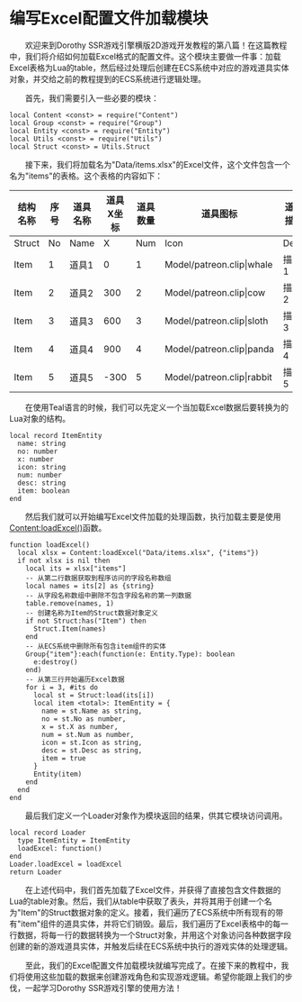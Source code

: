 
# 编写Excel配置文件加载模块

&emsp;&emsp;欢迎来到Dorothy SSR游戏引擎横版2D游戏开发教程的第八篇！在这篇教程中，我们将介绍如何加载Excel格式的配置文件。这个模块主要做一件事：加载Excel表格为Lua的table，然后经过处理后创建在ECS系统中对应的游戏道具实体对象，并交给之前的教程提到的ECS系统进行逻辑处理。

&emsp;&emsp;首先，我们需要引入一些必要的模块：

```tl title="Script/Loader.tl"
local Content <const> = require("Content")
local Group <const> = require("Group")
local Entity <const> = require("Entity")
local Utils <const> = require("Utils")
local Struct <const> = Utils.Struct
```

&emsp;&emsp;接下来，我们将加载名为"Data/items.xlsx"的Excel文件，这个文件包含一个名为"items"的表格。这个表格的内容如下：

| 结构名称 | 序号 | 道具名称 | 道具X坐标 | 道具数量 | 道具图标                   | 道具描述 |
| -------- | ---- | -------- | --------- | -------- | -------------------------- | -------- |
| Struct   | No   | Name     | X         | Num      | Icon                       | Desc     |
| Item     | 1    | 道具1    | 0         | 1        | Model/patreon.clip\|whale  | 描述1    |
| Item     | 2    | 道具2    | 300       | 2        | Model/patreon.clip\|cow    | 描述2    |
| Item     | 3    | 道具3    | 600       | 3        | Model/patreon.clip\|sloth  | 描述3    |
| Item     | 4    | 道具4    | 900       | 4        | Model/patreon.clip\|panda  | 描述4    |
| Item     | 5    | 道具5    | -300      | 5        | Model/patreon.clip\|rabbit | 描述5    |

&emsp;&emsp;在使用Teal语言的时候，我们可以先定义一个当加载Excel数据后要转换为的Lua对象的结构。

```tl title="Script/Loader.tl"
local record ItemEntity
  name: string
  no: number
  x: number
  icon: string
  num: number
  desc: string
  item: boolean
end
```

&emsp;&emsp;然后我们就可以开始编写Excel文件加载的处理函数，执行加载主要是使用[Content:loadExcel()](/docs/api/Class/Content#loadexcel)函数。

```tl title="Script/Loader.tl"
function loadExcel()
  local xlsx = Content:loadExcel("Data/items.xlsx", {"items"})
  if not xlsx is nil then
    local its = xlsx["items"]
    -- 从第二行数据获取到程序访问的字段名称数组
    local names = its[2] as {string}
    -- 从字段名称数组中删除不包含字段名称的第一列数据
    table.remove(names, 1)
    -- 创建名称为Item的Struct数据对象定义
    if not Struct:has("Item") then
      Struct.Item(names)
    end
    -- 从ECS系统中删除所有包含item组件的实体
    Group{"item"}:each(function(e: Entity.Type): boolean
      e:destroy()
    end)
    -- 从第三行开始遍历Excel数据
    for i = 3, #its do
      local st = Struct:load(its[i])
      local item <total>: ItemEntity = {
        name = st.Name as string,
        no = st.No as number,
        x = st.X as number,
        num = st.Num as number,
        icon = st.Icon as string,
        desc = st.Desc as string,
        item = true
      }
      Entity(item)
    end
  end
end
```

&emsp;&emsp;最后我们定义一个Loader对象作为模块返回的结果，供其它模块访问调用。

```tl title="Script/Loader.tl"
local record Loader
  type ItemEntity = ItemEntity
  loadExcel: function()
end
Loader.loadExcel = loadExcel
return Loader
```

&emsp;&emsp;在上述代码中，我们首先加载了Excel文件，并获得了直接包含文件数据的Lua的table对象。然后，我们从table中获取了表头，并将其用于创建一个名为"Item"的Struct数据对象的定义。接着，我们遍历了ECS系统中所有现有的带有"item"组件的道具实体，并将它们销毁。最后，我们遍历了Excel表格中的每一行数据，将每一行的数据转换为一个Struct对象，并用这个对象访问各种数据字段创建的新的游戏道具实体，并触发后续在ECS系统中执行的游戏实体的处理逻辑。

&emsp;&emsp;至此，我们的Excel配置文件加载模块就编写完成了。在接下来的教程中，我们将使用这些加载的数据来创建游戏角色和实现游戏逻辑。希望你能跟上我们的步伐，一起学习Dorothy SSR游戏引擎的使用方法！